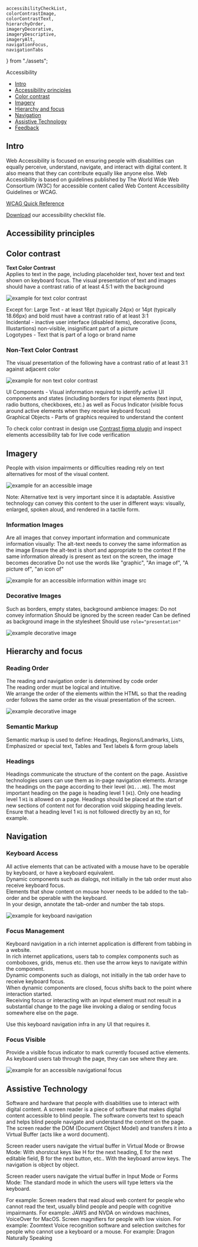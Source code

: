     accessibilityCheckList,
    colorContrastImage,
    colorContrastText,
    hierarchyOrder,
    imageryDecorative,
    imageryDescriptive,
    imageryAlt,
    navigationFocus,
    navigationTabs
} from "./assets";

<Meta
    title="Foundations/Accessibility"
/>

<ComponentName withFoundationBackground>
    Accessibility
</ComponentName>

- [Intro](#intro)
- [Accessibility principles](#accessibility-principles)
- [Color contrast](color-contrast)
- [Imagery](#Imagery)
- [Hierarchy and focus](#hierarchy-and-focus)
- [Navigation](#navigation)
- [Assistive Technology](#assistive-technology)
- [Feedback](#feedback)

## Intro
Web Accessibility is focused on ensuring people with disabilities can equally perceive, understand, navigate, and interact with digital content. It also means that they can contribute equally like anyone else.
Web Accessibility is based on guidelines published by The World Wide Web Consortium (W3C) for accessible content called Web Content Accessibility Guidelines or WCAG.

[WCAG Quick Reference](https://www.w3.org/WAI/WCAG21/quickref/?currentsidebar=%23col_customize#principle1)

<Tip title="Get our Accessibility checklist"><a href={accessibilityCheckList} target="_blank">Download</a> our accessibility checklist file.</Tip>

## Accessibility principles
<PrinciplesAccesability/>

## Color contrast
__Text Color Contrast__<br/>
Applies to text in the page, including placeholder text, hover text and text shown on keyboard focus.
The visual presentation of text and images should have a contrast ratio of at least 4.5:1 with the background

<Frame noBorder noGutter>
    <img src={colorContrastText} alt="example for text color contrast"/>
</Frame>

Except for:
Large Text - at least 18pt (typically 24px) or 14pt (typically 18.66px) and bold must have a contrast ratio of at least 3:1<br/>
Incidental - inactive user interface (disabled items), decorative (icons, Illustartions) non-visible, insignificant part of a picture<br/>
Logotypes - Text that is part of a logo or brand name

### Non-Text Color Contrast
The visual presentation of the following have a contrast ratio of at least 3:1 against adjacent color

<Frame noBorder noGutter>
    <img src={colorContrastImage} alt="example for non text color contrast"/>
</Frame>

UI Components - Visual information required to identify active UI components and states (including borders for input elements (text input, radio buttons, checkboxes, etc.) as well as Focus Indicator (visible focus around active elements when they receive keyboard focus)<br/>
Graphical Objects - Parts of graphics required to understand the content

<Tip title="Use color contrast tools for code and design">To check color contrast in design use <a
    href="https://www.figma.com/community/plugin/748533339900865323/Contrast" target="_blank">Contrast figma
    plugin</a> and inspect elements accessibility tab for live code verification</Tip>

## Imagery
People with vision impairments or difficulties reading rely on text alternatives for most of the visual content.

<Frame noBorder noGutter>
    <img src={imageryAlt} alt="example for an accessible image"/>
</Frame>

Note: Alternative text is very important since it is adaptable. Assistive technology can convey this content to the user in different ways: visually, enlarged, spoken aloud,  and rendered in a tactile form.

### Information Images
Are all images that convey important information and communicate information visually:
<UnstyledList>
    <UnstyledListItem>The alt-text needs to convey the same information as the image</UnstyledListItem>
    <UnstyledListItem>Ensure the alt-text is short and appropriate to the context</UnstyledListItem>
    <UnstyledListItem>If the same information already is present as text on the screen, the image becomes
        decorative</UnstyledListItem>
    <UnstyledListItem>Do not use the words like "graphic", "An image of", "A picture of", "an icon
        of"</UnstyledListItem>
</UnstyledList>

<Frame className="monday-storybook-frame--no-border monday-storybook-frame--no-gutter">
    <img src={imageryDescriptive} alt="example for an accessible information within image src"/>
</Frame>

### Decorative Images
Such as borders, empty states, background ambience images:
<UnstyledList>
    <UnstyledListItem>Do not convey information</UnstyledListItem>
    <UnstyledListItem>Should be ignored by the screen reader</UnstyledListItem>
    <UnstyledListItem>Can be defined as background image in the stylesheet</UnstyledListItem>
    <UnstyledListItem>Should use ``role="presentation"``</UnstyledListItem>
</UnstyledList>

<Frame noBorder noGutter>
    <img src={imageryDecorative} alt="example decorative image" role="presentation"/>
</Frame>

## Hierarchy and focus
### Reading Order
The reading and navigation order is determined by code order<br/>
The reading order must be logical and intuitive.<br/>
We arrange the order of the elements within the HTML so that the reading order follows the same order as the visual presentation of the screen.

<Frame noBorder noGutter>
    <img src={hierarchyOrder} alt="example decorative image" role="presentation"/>
</Frame>

### Semantic Markup
Semantic markup is used to define: Headings, Regions/Landmarks, Lists, Emphasized or special text, Tables and
Text labels & form group labels

### Headings
Headings communicate the structure of the content on the page. Assistive technologies users can use them as in-page navigation elements.
<UnstyledList>
    <UnstyledListItem>Arrange the headings on the page according to their level (``H1...H6``).</UnstyledListItem>
    <UnstyledListItem>The most important heading on the page is heading level 1 (``H1``).</UnstyledListItem>
    <UnstyledListItem>Only one heading level 1 ``H1`` is allowed on a page.</UnstyledListItem>
    <UnstyledListItem>Headings should be placed at the start of new sections of content not for
        decoration</UnstyledListItem>
    <UnstyledListItem>void skipping heading levels. Ensure that a heading level 1 ``H1`` is not followed directly by an
        ``H3``, for example.</UnstyledListItem>
</UnstyledList>

## Navigation
### Keyboard Access
All active elements that can be activated with a mouse have to be operable by keyboard, or have a keyboard equivalent.<br/>
Dynamic components such as dialogs, not initially in the tab order must also receive keyboard focus.<br/>
Elements that show content on mouse hover needs to be added to the tab-order and be operable with the keyboard.<br/>
In your design, annotate the tab-order and number the tab stops.

<Frame noBorder noGutter>
    <img src={navigationTabs} alt="example for keyboard navigation" role="presentation"/>
</Frame>

### Focus Management
Keyboard navigation in a rich internet application is different from tabbing in a website.<br/>
In rich internet applications, users tab to complex components such as comboboxes, grids, menus etc. then use the arrow keys to navigate within the component.<br/>
Dynamic components such as dialogs, not initially in the tab order have to receive keyboard focus.<br/>
When dynamic components are closed, focus shifts back to the point where interaction started.<br/>
Receiving focus or interacting with an input element must not result in a substantial change to the page like invoking a dialog or sending focus somewhere else on the page.

<Tip title="We got you covered with tab navigation">Use this keyboard navigation infra in any UI that requires it.</Tip>

### Focus Visible
Provide a visible focus indicator to mark currently focused active elements.<br/>
As keyboard users tab through the page, they can see where they are.

<Frame noBorder noGutter>
    <img src={navigationFocus} alt="example for an accessible navigational focus" role="presentation"/>
</Frame>

## Assistive Technology
Software and hardware that people with disabilities use to interact with digital content.
A screen reader is a piece of software that makes digital content accessible to blind people. The software converts text to speach and helps blind people navigate and understand the content on the page.
The screen reader the DOM (Document Object Model)  and transfers it into a Virtual Buffer (acts like a word document).

Screen reader users navigate the virtual buffer in Virtual Mode or Browse Mode:
<UnstyledList>
    <UnstyledListItem>With shorstcut keys like H for the next heading, E for the next editable field, B for the next
        button, etc..</UnstyledListItem>
    <UnstyledListItem>With the keyboard arrow keys. The navigation is object by object.</UnstyledListItem>
</UnstyledList>

Screen reader users navigate the virtual buffer in Input Mode or Forms Mode:
<UnstyledList>
    <UnstyledListItem>The standard mode in which the users will type letters via the keyboard.</UnstyledListItem>
</UnstyledList>


For example:
<UnstyledList>
    <UnstyledListItem>Screen readers that read aloud web content for people who cannot read the text, usually blind
        people and people with cognitive impairmants. For example: JAWS and NVDA on windows machines, VoiceOver for
        MacOS.</UnstyledListItem>
    <UnstyledListItem>Screen magnifiers for people with low vision. For example: Zoomtext</UnstyledListItem>
    <UnstyledListItem>Voice recognition software and selection switches for people who cannot use a keyboard or a mouse. For example: Dragon Naturally Speaking</UnstyledListItem>
</UnstyledList>
